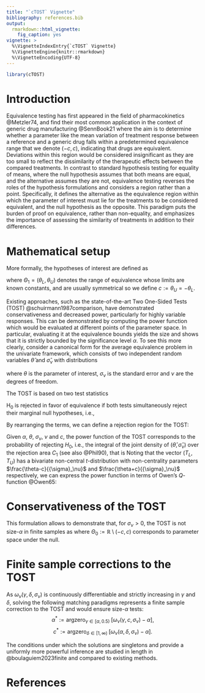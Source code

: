 ```yaml
---
title: "`cTOST` Vignette"
bibliography: references.bib
output: 
  rmarkdown::html_vignette:
    fig_caption: yes
vignette: >
  %\VignetteIndexEntry{`cTOST` Vignette}
  %\VignetteEngine{knitr::rmarkdown}
  %\VignetteEncoding{UTF-8}
---
```

```r
library(cTOST)
```

# Introduction 

Equivalence testing has first appeared in the field of pharmacokinetics @Metzler74, and find their most common application in the context of generic drug manufacturing @SennBook21 where the aim is to determine whether a parameter like the mean variation of treatment response between a reference and a generic drug falls within a predetermined equivalence range that we denote $(-c,c)$, indicating that drugs are equivalent.  Deviations within this region would be considered insignificant as they are too small to reflect the dissimilarity of the therapeutic effects between the compared treatments. In contrast to standard hypothesis testing for equality of means, where the null hypothesis assumes that both means are equal, and the alternative assumes they are not, equivalence testing reverses the roles of the hypothesis formulations and considers a region rather than a point. Specifically, it defines the alternative as the equivalence region within which the parameter of interest must lie for the treatments to be considered equivalent, and the null hypothesis as the opposite. This paradigm puts the burden of proof on equivalence, rather than non-equality, and emphasizes the importance of assessing the similarity of treatments in addition to their differences. 

# Mathematical setup

More formally, the hypotheses of interest are defined as

\begin{equation*}
    H_0: \; \theta \not\in \Theta_1 \quad vs. \quad H_1: \; \theta \in \Theta_1 := (\theta_L, \, \theta_U),
\end{equation*}


where $\Theta_1=(\theta_L,\theta_U)$ denotes the range of equivalence whose limits are known constants, and are usually symmetrical so we define $c:=\theta_U=-\theta_L$.

Existing approaches, such as the state-of-the-art Two One-Sided Tests (TOST) @schuirmann1987comparison, have demonstrated conservativeness and decreased power, particularly for highly variable responses. This can be demonstrated by computing the power function which would be evaluated at different points of the parameter space. In particular, evaluating it at the equivalence bounds yields the size and shows that it is strictly bounded by the significance level $\alpha$. To see this more clearly, consider a canonical form for the average equivalence problem in the univariate framework, which consists of two independent random variables $\widehat{\theta}$ and $\widehat{\sigma}_{\nu}$ with distributions

\begin{equation*}
    \widehat{\theta} \sim N\left(\theta, \sigma_{\nu}^2\right), \quad \text{and} \quad \nu\frac{\widehat{\sigma}_{\nu}^2}{\sigma_{\nu}^2} \sim \chi^2_{\nu},
\end{equation*}
where $\theta$ is the parameter of interest, $\sigma_{\nu}$ is the standard error and $\nu$ are the degrees of freedom. 

The TOST is based on two test statistics

\begin{equation*}
T_L := \frac{\widehat{\theta}+c}{\widehat{\sigma}_{\nu}}\sim t_\nu\left(\frac{\theta+c}{\sigma_\nu}\right), \quad\text{and}\quad T_U := \frac{\widehat{\theta}-c}{\widehat{\sigma}_{\nu}}\sim t_\nu\left(\frac{\theta-c}{{\sigma}_\nu}\right).
\end{equation*}
$\text{H}_{0}$ is rejected in favor of equivalence if both tests simultaneously reject their marginal null hypotheses, i.e.,

\begin{equation*}
     T_L \geq t_{1-\alpha,\nu}, \quad \text{ and} \quad T_U \leq -t_{1-\alpha,\nu}.
\end{equation*}

By rearranging the terms, we can define a rejection region for the TOST: 
\begin{equation*}
    C_1 := \left\{\widehat{\theta} \in \mathbb{R},\, \widehat{\sigma}_{\nu} \in \mathbb{R}_+ \,\Big\vert \,  \vert\widehat{\theta}\vert  \leq  c - t_{1-\alpha,\nu} \hat{\sigma}_\nu  \right\}.
\end{equation*}

Given $\alpha$, $\theta$, $\sigma_{\nu}$, $\nu$ and $c$, the power function of the TOST corresponds to the probability of rejecting $H_0$, i.e., the integral of the joint density of $(\hat{\theta},\hat{\sigma}_\nu)$ over the rejection area $C_1$ (see also @Phil90), that is
\begin{equation*}
    \begin{aligned}
        p(\alpha, \theta, \sigma_{\nu}, \nu, c) :=& \Pr\left(T_L \geq t_{1-\alpha,\nu}\; \text{{ and}} \;  T_U \leq -t_{1-\alpha,\nu}\,  \big|\;  \alpha, \theta, \sigma_{\nu}, \nu, c \right)\\
        =&\int_0^\infty I(\widehat\sigma_\nu t_{1-\alpha,\nu} < c)\left\{\Phi\left(\frac{c+t_{\alpha,\nu} \widehat\sigma_\nu-\theta}{\sigma_\nu}\right)
	-\Phi\left(-\frac{c+ t_{\alpha,\nu} \widehat\sigma_\nu+\theta}{\sigma_\nu}
	\right) \right\} \\
        \phantom{=}&\times f_W ( \widehat\sigma_\nu \lvert \sigma_\nu,\nu)d\widehat\sigma_\nu.
    \end{aligned}
\end{equation*}
Noting that the vector $(T_L,T_U)$ has a bivariate non-central $t$-distribution with non-centrality parameters $\frac{\theta-c}{{\sigma}_\nu}$ and $\frac{\theta+c}{{\sigma}_\nu}$ respectively, we can express the power function in terms of Owen's $Q$-function @Owen65:
\begin{equation*}
    \begin{aligned}
        p(\alpha, \theta, \sigma_{\nu}, \nu, c) :=& Q_{\nu}\left(-t_{1-\alpha,\nu},\, \frac{\theta - c}{\sigma_{\nu}},\, \frac{c \sqrt{\nu}}{\sigma_{\nu} t_{1-\alpha,\nu}} \right) - Q_{\nu}\left(t_{1-\alpha,\nu},\, \frac{\theta + c}{\sigma_{\nu}},\, \frac{c \sqrt{\nu}}{\sigma_{\nu} t_{1-\alpha,\nu}} \right).
    \end{aligned}
\end{equation*}

# Conservativeness of the TOST

This formulation allows to demonstrate that, for $\sigma_{\nu}>0$, the TOST is not size-$\alpha$ in finite samples as
\begin{equation*}
    \begin{aligned}
    \omega_\nu(\alpha, c, \sigma_{\nu}) &:= \sup_{\theta \, \in \, \Theta_0}\; p(\alpha, \theta, \sigma_{\nu}, \nu, c) \\
    &< Q_{\nu}\left(-t_{1-\alpha,\nu},\, 0,\, \frac{c \sqrt{\nu}}{\sigma_{\nu} t_{1-\alpha,\nu}} \right) < \Pr\left(T_{\nu} \leq -t_{1-\alpha,\nu}\right) = \alpha,
    \end{aligned}
\end{equation*}
where $\Theta_0:=\mathbb{R}\setminus(-c,c)$ corresponds to parameter space under the null. 

# Finite sample corrections to the TOST

As $\omega_\nu(\gamma, \delta, \sigma_{\nu})$ is continuously differentiable and strictly increasing in $\gamma$ and $\delta$, solving the following matching paradigms represents a finite sample correction to the TOST and would ensure size-$\alpha$ tests: 
$$\alpha^*:=\text{argzero}_{\gamma \in [\alpha, 0.5)} \;\big[ \omega_\nu(\gamma, c, \sigma_{\nu}) - \alpha\big],$$
$$c^*:=\text{argzero}_{\delta \in [1, \infty)} \;\big[ \omega_\nu(\alpha, \delta, \sigma_{\nu}) - \alpha\big].$$

The conditions under which the solutions are singletons and provide a uniformly more powerful inference are studied in length in @boulaguiem2023finite and compared to existing methods.

# References




